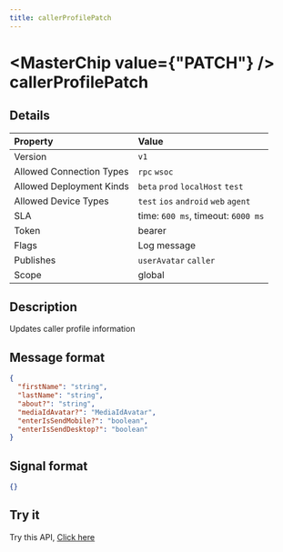 ```yaml
---
title: callerProfilePatch
---
```



# <MasterChip value={"PATCH"} /> callerProfilePatch

## Details

| Property | Value | 
| :--- | :--- | 
| Version | `v1` |
| Allowed Connection Types | `rpc` `wsoc`  |
| Allowed Deployment Kinds | `beta` `prod` `localHost` `test`  |
| Allowed Device Types | `test` `ios` `android` `web` `agent`  |
| SLA | time: `600 ms`, timeout: `6000 ms` |
| Token | bearer |
| Flags | Log message |
| Publishes | `userAvatar` `caller`  |
| Scope | global |


## Description

Updates caller profile information

## Message format

```json copy
{
  "firstName": "string",
  "lastName": "string",
  "about?": "string",
  "mediaIdAvatar?": "MediaIdAvatar",
  "enterIsSendMobile?": "boolean",
  "enterIsSendDesktop?": "boolean"
}
```

## Signal format

```json copy
{}
```

## Try it

Try this API, [Click here](https://web.neome.ai/api?path=home_drawer_callerProfilePatch)


